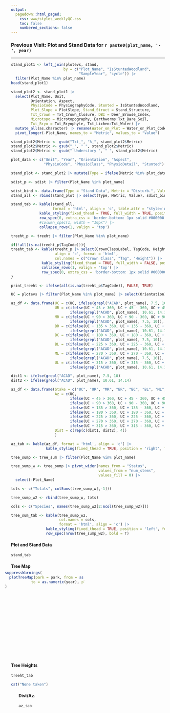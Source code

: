 ```yaml
---
output: 
  pagedown::html_paged:
    css: www/styles_weeklyQC.css
    toc: false
    numbered_sections: false
---
```


### Previous Visit: Plot and Stand Data for `r paste0(plot_name, '-', year)`

<hr>
```r
stand_plot1 <- left_join(plotevs, stand, 
                        by = c("Plot_Name", "IsStuntedWoodland", 
                               "SampleYear", "cycle")) |> 
  filter(Plot_Name %in% plot_name) 
head(stand_plot1)

stand_plot2 <- stand_plot1 |> 
  select(Plot_Name, Unit, 
         Orientation, Aspect, 
         PhysioCode = PhysiographyCode, Stunted = IsStuntedWoodland, 
         Plot_Slope = PlotSlope, Stand_Struct = Stand_Structure,
         Txt_Crown = Txt_Crown_Closure, DBI = Deer_Browse_Index,
         Microtopo = Microtopography, Earthworms:Txt_Bare_Soil,
         Txt_Bryo = Txt_Bryophyte, Txt_Lichen:Txt_Water) |> 
  mutate_all(as.character) |> rename(Water_on_Plot = Water_on_Plot_Code) |> 
  pivot_longer(-Plot_Name, names_to = "Metric", values_to = "Value")

stand_plot2$Metric <- gsub("Txt_", "%_", stand_plot2$Metric)
stand_plot2$Metric <- gsub("_", " ", stand_plot2$Metric)
stand_plot2$Metric <- gsub(" Understory ", " ", stand_plot2$Metric)

plot_data <- c("Unit", "Year", "Orientation", "Aspect", 
               "PhysioCode", "PhysioClass", "PhysioDetail", "Stunted")

stand_plot <- stand_plot2 |> mutate(Type = ifelse(Metric %in% plot_data, "Plot Data", "Stand Data"))

sdist_p <- sdist |> filter(Plot_Name %in% plot_name)

sdist_bind <- data.frame(Type = "Stand Data", Metric = "Disturb.", Value = sdist_p$Code)
stand_all <- rbind(stand_plot |> select(Type, Metric, Value), sdist_bind)

stand_tab <- kable(stand_all,
                   format = 'html', align = 'c', table.attr = "style='width:250px';") |> 
             kable_styling(fixed_thead = TRUE, full_width = TRUE, position = 'left') |> 
             row_spec(0, extra_css = 'border-bottom: 1px solid #000000') |> 
             #column_spec(1, width = "10px") |> 
             collapse_rows(1, valign = 'top') 

treeht_p <- treeht |> filter(Plot_Name %in% plot_name)

if(!all(is.na(treeht_p$TagCode))){
treeht_tab <- kable(treeht_p |> select(CrownClassLabel, TagCode, Height), 
                    align = 'c', format = 'html',
                    col.names = c("Crown Class", "Tag", "Height")) |> 
              kable_styling(fixed_thead = TRUE, full_width = FALSE, position = 'left') |> 
              collapse_rows(1, valign = 'top') |> 
              row_spec(0, extra_css = 'border-bottom: 1px solid #000000')
}

print_treeht <- ifelse(all(is.na(treeht_p$TagCode)), FALSE, TRUE)
```

```r
UC = plotevs |> filter(Plot_Name %in% plot_name) |> select(Orientation) |> as.numeric()

az_df <- data.frame(UC = c(UC, ifelse(grepl("ACAD", plot_name), 7.5, 10)), 
                    UR = c(ifelse(UC + 45 > 360, UC + 45 - 360, UC + 45),
                           ifelse(grepl("ACAD", plot_name), 10.61, 14.14)),
                    MR = c(ifelse(UC + 90 > 360, UC + 90 - 360, UC + 90),
                           ifelse(grepl("ACAD", plot_name), 7.5, 10)),
                    BR = c(ifelse(UC + 135 > 360, UC + 135 - 360, UC + 135),
                           ifelse(grepl("ACAD", plot_name), 10.61, 14.14)),
                    BC = c(ifelse(UC + 180 > 360, UC + 180 - 360, UC + 180),
                           ifelse(grepl("ACAD", plot_name), 7.5, 10)),
                    BL = c(ifelse(UC + 225 > 360, UC + 225 - 360, UC + 225),
                           ifelse(grepl("ACAD", plot_name), 10.61, 14.14)),
                    ML = c(ifelse(UC + 270 > 360, UC + 270 - 360, UC + 270),
                           ifelse(grepl("ACAD", plot_name), 7.5, 10)),
                    UL = c(ifelse(UC + 315 > 360, UC + 315 - 360, UC + 315),
                           ifelse(grepl("ACAD", plot_name), 10.61, 14.14))) 

dist1 <- ifelse(grepl("ACAD", plot_name), 7.5, 10)
dist2 <- ifelse(grepl("ACAD", plot_name), 10.61, 14.14)

az_df <- data.frame(Stake = c("UC", "UR", "MR", "BR", "BC", "BL", "ML", "UL"),
                    Az = c(UC,
                           ifelse(UC + 45 > 360, UC + 45 - 360, UC + 45),
                           ifelse(UC + 90 > 360, UC + 90 - 360, UC + 90),
                           ifelse(UC + 135 > 360, UC + 135 - 360, UC + 135),
                           ifelse(UC + 180 > 360, UC + 180 - 360, UC + 180),
                           ifelse(UC + 225 > 360, UC + 225 - 360, UC + 225),
                           ifelse(UC + 270 > 360, UC + 270 - 360, UC + 270),
                           ifelse(UC + 315 > 360, UC + 315 - 360, UC + 315)),
                    Dist = c(rep(c(dist1, dist2), 4))
                    )

az_tab <- kable(az_df, format = 'html', align = 'c') |> 
                kable_styling(fixed_thead = TRUE, position = 'right', full_width = FALSE)

```

```r
tree_sump <- tree_sum |> filter(Plot_Name %in% plot_name) 

tree_sump_w <- tree_sump |> pivot_wider(names_from = "Status", 
                                        values_from = "num_stems", 
                                        values_fill = 0) |> 
  select(-Plot_Name)

tots <- c("Totals", colSums(tree_sump_w[,-1]))

tree_sump_w2 <- rbind(tree_sump_w, tots)

cols <- c("Species", names(tree_sump_w2[2:ncol(tree_sump_w2)]))

tree_sum_tab <- kable(tree_sump_w2,
                      col.names = cols,
                      format = 'html', align = 'c') |> 
                kable_styling(fixed_thead = TRUE, position = 'left', full_width = TRUE) |> 
                row_spec(nrow(tree_sump_w2), bold = T)

```


<div class = "flexbox">
<div>
<h4>Plot and Stand Data</h4>

```r
stand_tab
```
</div>
<div>

<div class='map'>
<h4>Tree Map</h4>
<div style="margin-left:-20px;margin-bottom:10px;margin-top:-12px;padding-top:0;height:280px;width:260px;">
```r
suppressWarnings(
  plotTreeMap(park = park, from = as.numeric(year), 
            to = as.numeric(year), plotName = plot_name)
)
```
</div>
<div class = "one">
<h4>Tree Heights</h4>

<div style="margin-right:20px;">
```r
treeht_tab
```

```r
cat("None taken")
```

</div></div>

<div class = "two">
<h4 style='margin-left:25px;'>Dist/Az.</h4>
<div style="margin-left:25px;margin-right:0px;">
```r
az_tab
```
</div>
</div>
</div>
</div>
</div>

